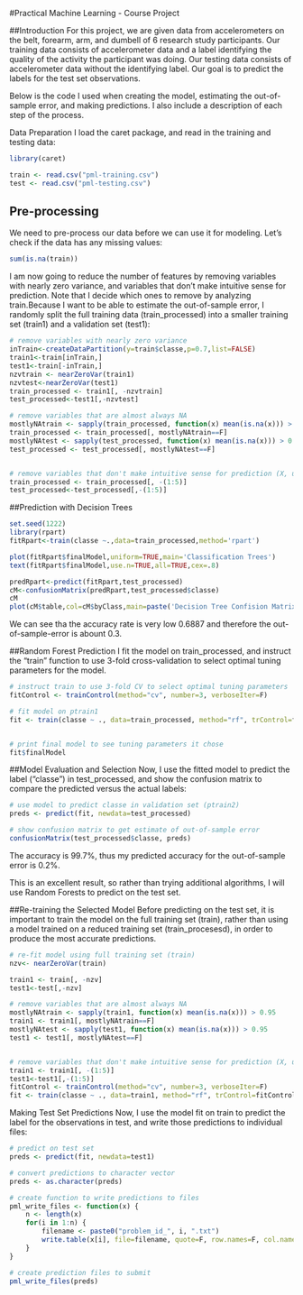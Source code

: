 #Practical Machine Learning - Course Project

##Introduction 
For this project, we are given data from accelerometers on the belt, forearm, arm, and dumbell of 6 research study participants. Our training data consists of accelerometer data and a label identifying the quality of the activity the participant was doing. Our testing data consists of accelerometer data without the identifying label. Our goal is to predict the labels for the test set observations.

Below is the code I used when creating the model, estimating the out-of-sample error, and making predictions. I also include a description of each step of the process.

Data Preparation
I load the caret package, and read in the training and testing data:

```r
library(caret)

train <- read.csv("pml-training.csv")
test <- read.csv("pml-testing.csv")
```

## Pre-processing
We need to pre-process our data before we can use it for modeling. Let's check if the data has any missing values:

```r
sum(is.na(train))
```


I am now going to reduce the number of features by removing variables with nearly zero variance, and variables that don't make intuitive sense for prediction. Note that I decide which ones to remove by analyzing train.Because I want to be able to estimate the out-of-sample error, I randomly split the full training data (train_processed) into a smaller training set (train1) and a validation set (test1):


```r
# remove variables with nearly zero variance
inTrain<-createDataPartition(y=train$classe,p=0.7,list=FALSE)
train1<-train[inTrain,]
test1<-train[-inTrain,]
nzvtrain <- nearZeroVar(train1)
nzvtest<-nearZeroVar(test1)
train_processed <- train1[, -nzvtrain]
test_processed<-test1[,-nzvtest]

# remove variables that are almost always NA
mostlyNAtrain <- sapply(train_processed, function(x) mean(is.na(x))) > 0.95
train_processed <- train_processed[, mostlyNAtrain==F]
mostlyNAtest <- sapply(test_processed, function(x) mean(is.na(x))) > 0.95
test_processed <- test_processed[, mostlyNAtest==F]


# remove variables that don't make intuitive sense for prediction (X, user_name, raw_timestamp_part_1, raw_timestamp_part_2, cvtd_timestamp), which happen to be the first five variables
train_processed <- train_processed[, -(1:5)]
test_processed<-test_processed[,-(1:5)]
```


##Prediction with Decision Trees
```r
set.seed(1222)
library(rpart)
fitRpart<-train(classe ~.,data=train_processed,method='rpart')

plot(fitRpart$finalModel,uniform=TRUE,main='Classification Trees')
text(fitRpart$finalModel,use.n=TRUE,all=TRUE,cex=.8)

predRpart<-predict(fitRpart,test_processed)
cM<-confusionMatrix(predRpart,test_processed$classe)
cM
plot(cM$table,col=cM$byClass,main=paste('Decision Tree Confision Matrix: Accuracy=',round(cM$overall['Accuracy'],4)))
```
We can see tha the accuracy rate is very low 0.6887 and therefore the out-of-sample-error is abount 0.3.


##Random Forest Prediction
I fit the model on train_processed, and instruct the "train" function to use 3-fold cross-validation to select optimal tuning parameters for the model.

```r
# instruct train to use 3-fold CV to select optimal tuning parameters
fitControl <- trainControl(method="cv", number=3, verboseIter=F)

# fit model on ptrain1
fit <- train(classe ~ ., data=train_processed, method="rf", trControl=fitControl)


# print final model to see tuning parameters it chose
fit$finalModel
```


##Model Evaluation and Selection
Now, I use the fitted model to predict the label ("classe") in test_processed, and show the confusion matrix to compare the predicted versus the actual labels:

```r
# use model to predict classe in validation set (ptrain2)
preds <- predict(fit, newdata=test_processed)

# show confusion matrix to get estimate of out-of-sample error
confusionMatrix(test_processed$classe, preds)
```

The accuracy is 99.7%, thus my predicted accuracy for the out-of-sample error is 0.2%.

This is an excellent result, so rather than trying additional algorithms, I will use Random Forests to predict on the test set.

##Re-training the Selected Model
Before predicting on the test set, it is important to train the model on the full training set (train), rather than using a model trained on a reduced training set (train_procesesd), in order to produce the most accurate predictions. 

```r

# re-fit model using full training set (train)
nzv<- nearZeroVar(train)

train1 <- train[, -nzv]
test1<-test[,-nzv]

# remove variables that are almost always NA
mostlyNAtrain <- sapply(train1, function(x) mean(is.na(x))) > 0.95
train1 <- train1[, mostlyNAtrain==F]
mostlyNAtest <- sapply(test1, function(x) mean(is.na(x))) > 0.95
test1 <- test1[, mostlyNAtest==F]


# remove variables that don't make intuitive sense for prediction (X, user_name, raw_timestamp_part_1, raw_timestamp_part_2, cvtd_timestamp), which happen to be the first five variables
train1 <- train1[, -(1:5)]
test1<-test1[,-(1:5)]
fitControl <- trainControl(method="cv", number=3, verboseIter=F)
fit <- train(classe ~ ., data=train1, method="rf", trControl=fitControl)
```

Making Test Set Predictions
Now, I use the model fit on train to predict the label for the observations in test, and write those predictions to individual files:

```r
# predict on test set
preds <- predict(fit, newdata=test1)

# convert predictions to character vector
preds <- as.character(preds)

# create function to write predictions to files
pml_write_files <- function(x) {
    n <- length(x)
    for(i in 1:n) {
        filename <- paste0("problem_id_", i, ".txt")
        write.table(x[i], file=filename, quote=F, row.names=F, col.names=F)
    }
}

# create prediction files to submit
pml_write_files(preds)

```

